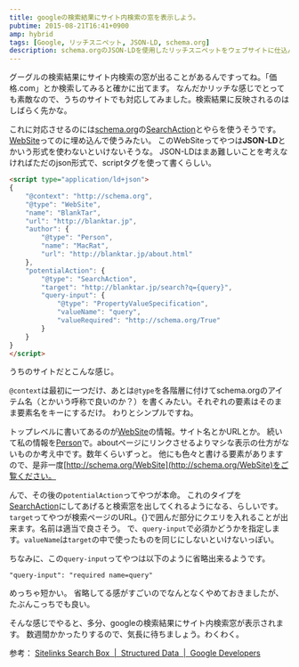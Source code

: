 ```yaml
---
title: googleの検索結果にサイト内検索の窓を表示しよう。
pubtime: 2015-08-21T16:41+0900
amp: hybrid
tags: [Google, リッチスニペット, JSON-LD, schema.org]
description: schema.orgのJSON-LDを使用したリッチスニペットをウェブサイトに仕込んで、Googleの検索結果にサイト内検索の窓が表示されるようにする方法です。
---
```


グーグルの検索結果にサイト内検索の窓が出ることがあるんですってね。「価格.com」とか検索してみると確かに出てます。
なんだかリッチな感じでとっても素敵なので、うちのサイトでも対応してみました。検索結果に反映されるのはしばらく先かな。

これに対応させるのには[schema.org](http://schema.org/)の[SearchAction](http://schema.org/SearchAction)とやらを使うそうです。[WebSite](http://schema.org/WebSite)ってのに埋め込んで使うみたい。
このWebSiteってやつは**JSON-LD**とかいう形式を使わないといけないそうな。
JSON-LDはまあ難しいことを考えなければただのjson形式で、scriptタグを使って書くらしい。

``` html
<script type="application/ld+json">
{
    "@context": "http://schema.org",
    "@type": "WebSite",
    "name": "BlankTar",
    "url": "http://blanktar.jp",
    "author": {
        "@type": "Person",
        "name": "MacRat",
        "url": "http://blanktar.jp/about.html"
    },
    "potentialAction": {
        "@type": "SearchAction",
        "target": "http://blanktar.jp/search?q={query}",
        "query-input": {
            "@type": "PropertyValueSpecification",
            "valueName": "query",
            "valueRequired": "http://schema.org/True"
        }
    }
}
</script>
```
うちのサイトだとこんな感じ。

`@context`は最初に一つだけ、あとは`@type`を各階層に付けてschema.orgのアイテム名（とかいう呼称で良いのか？）を書くみたい。それぞれの要素はそのまま要素名をキーにするだけ。
わりとシンプルですね。

トップレベルに書いてあるのが[WebSite](http://schema.org/WebSite)の情報。サイト名とかURLとか。
続いて私の情報を[Person](http://schema.org/Person)で。aboutページにリンクさせるよりマシな表示の仕方がないものか考え中です。数年くらいずっと。
他にも色々と書ける要素がありますので、是非一度[http://schema.org/WebSite](http://schema.org/WebSite)をご覧ください。

んで、その後の`potentialAction`ってやつが本命。
これのタイプを[SearchAction](http://schema.org/SearchAction)にしてあげると検索窓を出してくれるようになる、らしいです。
`target`ってやつが検索ページのURL。{}で囲んだ部分にクエリを入れることが出来ます。名前は適当で良さそう。
で、`query-input`で必須かどうかを指定します。`valueName`は`target`の中で使ったものを同じにしないといけないっぽい。

ちなみに、この`query-input`ってやつは以下のように省略出来るようです。
```
"query-input": "required name=query"
```
めっちゃ短かい。
省略してる感がすごいのでなんとなくやめておきましたが、たぶんこっちでも良い。

そんな感じでやると、多分、googleの検索結果にサイト内検索窓が表示されます。
数週間かかったりするので、気長に待ちましょう。わくわく。

参考： [Sitelinks Search Box &nbsp;|&nbsp; Structured Data &nbsp;|&nbsp; Google Developers](https://developers.google.com/structured-data/slsb-overview)
